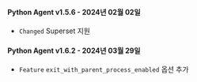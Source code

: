 #### Python Agent v1.5.6 - 2024년 02월 02일

- <code class="Changed">Changed</code> Superset 지원

#### Python Agent v1.6.2 - 2024년 03월 29일

- <code class="Feature">Feature</code> <code>exit_with_parent_process_enabled</code> 옵션 추가

